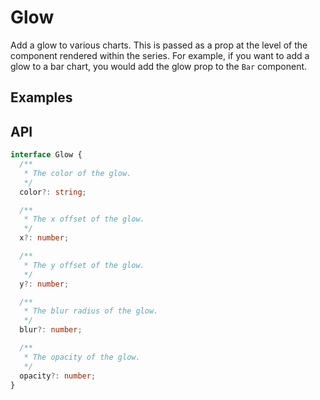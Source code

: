 
# Glow

Add a glow to various charts. This is passed as a prop at the level of the component rendered 
within the series. For example, if you want to add a glow to a bar chart, you 
would add the glow prop to the `Bar` component.

## Examples
<Meta of={Stories} />
<ToggleCanvas of={Stories.BarGlow} storybook="utils-glow--bar-glow" />

## API

```ts
interface Glow {
  /**
   * The color of the glow.
   */
  color?: string;

  /**
   * The x offset of the glow.
   */
  x?: number;

  /**
   * The y offset of the glow.
   */
  y?: number;

  /**
   * The blur radius of the glow.
   */
  blur?: number;

  /**
   * The opacity of the glow.
   */
  opacity?: number;
}
```